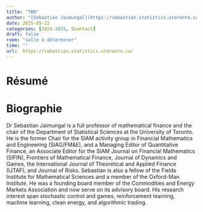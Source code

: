 ```yaml
---
title: "TBD"
author: "[Sebastian Jaimungal](https://sebastian.statistics.utoronto.ca/)"
date: 2025-05-22
categories: [2024-2025, Quantact]
draft: false
room: "salle à déterminer"
time: ""
url:  https://sebastian.statistics.utoronto.ca/
---
```


# Résumé


# Biographie

Dr Sebastian Jaimungal is a full professor of mathematical finance and the chair of the Department of Statistical Sciences at the University of Toronto. He is the former Chair for the SIAM activity group in Financial Mathematics and Engineering (SIAG/FM&E), and a Managing Editor of Quantitative Finance, an Associate Editor for the SIAM Journal on Financial Mathematics (SIFIN), Frontiers of Mathematical Finance, Journal of Dynamics and Games, the International Journal of Theoretical and Applied Finance (IJTAF),   and Journal of Risks. Sebastian is also a fellow of the Fields Institute for Mathematical Sciences and a member of the Oxford-Man Institute. He was a founding board member of the Commodities and Energy Markets Association and now serve on its advisory board. His research interest span stochastic control and games, reinforcement learning, machine learning, clean energy, and algorithmic trading.
